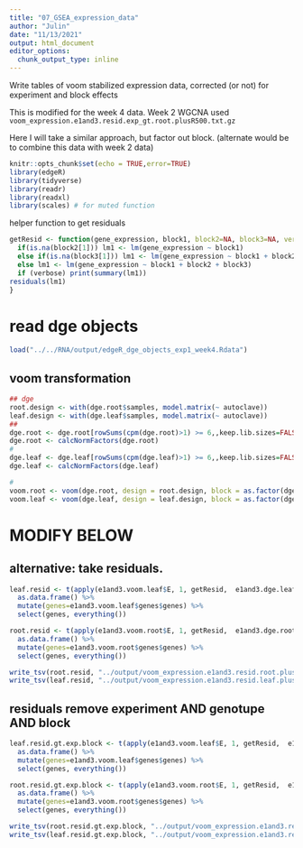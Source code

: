 ```yaml
---
title: "07_GSEA_expression_data"
author: "Julin"
date: "11/13/2021"
output: html_document
editor_options: 
  chunk_output_type: inline
---
```


Write tables of voom stabilized expression data, corrected (or not) for experiment and block effects

This is modified for the week 4 data.  Week 2 WGCNA used `voom_expression.e1and3.resid.exp_gt.root.plusR500.txt.gz`

Here I will take a similar approach, but factor out block.  (alternate would be to combine this data with week 2 data)

```r
knitr::opts_chunk$set(echo = TRUE,error=TRUE)
library(edgeR)
library(tidyverse)
library(readr)
library(readxl)
library(scales) # for muted function
```


helper function to get residuals
```r
getResid <- function(gene_expression, block1, block2=NA, block3=NA, verbose = FALSE) { #
  if(is.na(block2[1])) lm1 <- lm(gene_expression ~ block1)
  else if(is.na(block3[1])) lm1 <- lm(gene_expression ~ block1 + block2)
  else lm1 <- lm(gene_expression ~ block1 + block2 + block3)
  if (verbose) print(summary(lm1))
residuals(lm1)
}
```

# read dge objects 
```r
load("../../RNA/output/edgeR_dge_objects_exp1_week4.Rdata")
```

## voom transformation
```r
## dge
root.design <- with(dge.root$samples, model.matrix(~ autoclave))
leaf.design <- with(dge.leaf$samples, model.matrix(~ autoclave))
## 
dge.root <- dge.root[rowSums(cpm(dge.root)>1) >= 6,,keep.lib.sizes=FALSE]
dge.root <- calcNormFactors(dge.root)
#
dge.leaf <- dge.leaf[rowSums(cpm(dge.leaf)>1) >= 6,,keep.lib.sizes=FALSE]
dge.leaf <- calcNormFactors(dge.leaf)

#
voom.root <- voom(dge.root, design = root.design, block = as.factor(dge.root$samples$block))
voom.leaf <- voom(dge.leaf, design = leaf.design, block = as.factor(dge.leaf$samples$block))
```

# MODIFY BELOW

## alternative: take residuals.
```r

leaf.resid <- t(apply(e1and3.voom.leaf$E, 1, getResid,  e1and3.dge.leaf$samples$exp, e1and3.dge.leaf$samples$block)) %>%
  as.data.frame() %>%
  mutate(genes=e1and3.voom.leaf$genes$genes) %>%
  select(genes, everything())

root.resid <- t(apply(e1and3.voom.root$E, 1, getResid,  e1and3.dge.root$samples$exp, e1and3.dge.root$samples$block)) %>%
  as.data.frame() %>%
  mutate(genes=e1and3.voom.root$genes$genes) %>%
  select(genes, everything())

write_tsv(root.resid, "../output/voom_expression.e1and3.resid.root.plusR500.txt.gz")
write_tsv(leaf.resid, "../output/voom_expression.e1and3.resid.leaf.plusR500.txt.gz")

```


## residuals remove experiment AND genotupe AND block

```r

leaf.resid.gt.exp.block <- t(apply(e1and3.voom.leaf$E, 1, getResid,  e1and3.dge.leaf$samples$exp, e1and3.dge.leaf$samples$genotype, e1and3.dge.leaf$samples$block)) %>%
  as.data.frame() %>%
  mutate(genes=e1and3.voom.leaf$genes$genes) %>%
  select(genes, everything())

root.resid.gt.exp.block <- t(apply(e1and3.voom.root$E, 1, getResid,  e1and3.dge.root$samples$exp, e1and3.dge.root$samples$genotype, e1and3.dge.leaf$samples$block )) %>%
  as.data.frame() %>%
  mutate(genes=e1and3.voom.root$genes$genes) %>%
  select(genes, everything())

write_tsv(root.resid.gt.exp.block, "../output/voom_expression.e1and3.resid.exp_gt_block.root.plusR500.txt.gz")
write_tsv(leaf.resid.gt.exp.block, "../output/voom_expression.e1and3.resid.exp_gt_block.leaf.plusR500.txt.gz")

```